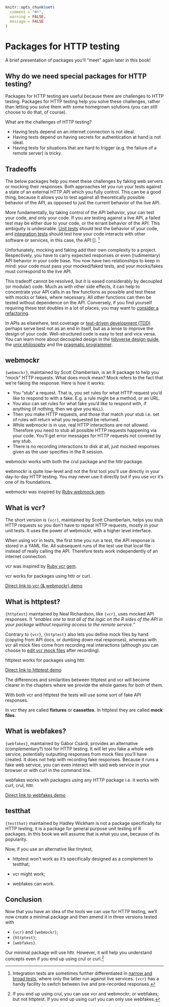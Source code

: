 ```r
knitr::opts_chunk$set(
  comment = "#>",
  warning = FALSE,
  message = FALSE
)
```

# Packages for HTTP testing {#pkgs-testing-chapter}

A brief presentation of packages you'll "meet" again later in this book!

## Why do we need special packages for HTTP testing?

Packages for HTTP testing are useful because there are challenges to HTTP testing.
Packages for HTTP testing help you solve these challenges, rather than letting you solve them with some homegrown solutions (you can still choose to do that, of course).

What are the challenges of HTTP testing?

* Having tests depend on an internet connection is not ideal.
* Having tests depend on having secrets for authentication at hand is not ideal.
* Having tests for situations that are hard to trigger (e.g. the failure of a remote server) is tricky.

## Tradeoffs

The below packages help you meet these challenges by faking web servers or mocking their responses.
Both approaches let you run your tests against a state of an external HTTP API which you fully control.
This can be a good thing, because it allows you to test against all theoretically possible behavior of the API, as opposed to just the current behavior of the live API.

More fundamentally, by taking control of the API behavior, your can test your code, and only your code.
If you are testing against a live API, a failed test may be either due to your code, or the errant behavior of the API.
This ambiguity is undesirable.
[Unit tests](https://en.wikipedia.org/wiki/Unit_testing) should test the behavior of your code, and [integration tests](https://en.wikipedia.org/wiki/Integration_testing) should test how your code interacts with other software or services, in this case, the API [].
^[Integration tests are sometimes further differentiated in [narrow and broad tests](https://martinfowler.com/bliki/IntegrationTest.html), where only the latter run against live services. `{vcr}` has a handy facility to switch between live and pre-recorded responses.]

Unfortunately, mocking and faking add their own complexity to a project.
Respectively, you have to carry expected responses or even (rudimentary) API behavior in your code base.
You now have two relationships to keep in mind: your code must pass your mocked/faked tests, and your mocks/fakes must correspond to the live API.

This tradeoff cannot be resolved, but it is eased considerably by decoupled (or modular) code.
Much as with other side effects, it can help to concentrate your API calls in as few functions as possible and test these with mocks or fakes, where necessary.
All other functions can then be tested without dependence on the API.
Conversely, if you find yourself requiring these test doubles in a lot of places, you may want to [consider a refactoring](https://medium.com/javascript-scene/mocking-is-a-code-smell-944a70c90a6a).

In APIs as elsewhere, test coverage or [test-driven development (TDD)](https://en.wikipedia.org/wiki/Test-driven_development) perhaps serve best not as an end in itself, but as a lense to improve the design of your code.
Well-structured code is easy to test and vice versa.
You can learn more about decoupled design in the [tidyverse design guide](https://design.tidyverse.org), the [unix philosophy](https://homepage.cs.uri.edu/~thenry/resources/unix_art/ch01s06.html) and the [pragmatic programmer](https://pragprog.com/).

## webmockr

`{webmockr}`, maintained by Scott Chamberlain, is an R package to help you "mock" HTTP requests. What does mock mean? Mock refers to the fact that we're faking the response. Here is how it works:

* You "stub" a request. That is, you set rules for what HTTP request you'd like to respond to with a fake. E.g. a rule might be a method, or an URL.
* You also can set rules for what fake you'd like to respond with, if anything (if nothing, then we give you `NULL`).
* Then you make HTTP requests, and those that match your stub i.e. set of rules will return what you requested be returned.
* While webmockr is in use, real HTTP interactions are not allowed. Therefore you need to stub all possible HTTP requests happening via your code. You'll get error messages for HTTP requests not covered by any stub.
* There is no recording interactions to disk at all, just mocked responses given as the user specifies in the R session.

webmockr works with both the crul package and the httr package.

webmockr is quite low-level and not the first tool you'll use directly in your day-to-day HTTP testing.
You may never use it directly but if you use vcr it's one of its foundations.

webmockr was inspired by [Ruby webmock gem](https://github.com/bblimke/webmock).

## What is vcr? {#what-vcr}

The short version is `{vcr}`, maintained by Scott Chamberlain, helps you stub HTTP requests so you don't have to repeat HTTP requests, mostly in your unit tests.
It uses the power of webmockr, with a higher level interface.

When using vcr in tests, the first time you run a test, the API response is stored in a YAML file.
All subsequent runs of the test use that local file instead of really calling the API.
Therefore tests work independently of an internet connection.

vcr was inspired by [Ruby vcr gem](https://relishapp.com/vcr/vcr/docs).

vcr works for packages using httr or curl.

::: {.alert .alert-dismissible .alert-info} 
[Direct link to vcr (& webmockr) demo](#vcr)
:::

## What is httptest?

`{httptest}` maintained by Neal Richardson, like `{vcr}`, uses mocked API responses.
It _"enables one to test all of the logic on the R sides of the API in your package without requiring access to the remote service."_

Contrary to `{vcr}`, `{httptest}` also lets you define mock files by hand (copying from API docs, or dumbing down real responses), whereas with vcr all mock files come from recording real interactions (although you can choose to [edit vcr mock files](https://docs.ropensci.org/vcr/articles/cassette-manual-editing.html) after recording).

httptest works for packages using httr.

::: {.alert .alert-dismissible .alert-info} 
[Direct link to httptest demo](#httptest)
:::

The differences and similarities between httptest and vcr will become clearer in the chapters where we provide the whole games for both of them.

::: {.alert .alert-dismissible .alert-primary} 
With both vcr and httptest the tests will use some sort of fake API responses.

In vcr they are called **fixtures** or **cassettes**.
In httptest they are called **mock files**.
:::

## What is webfakes?

`{webfakes}`, maintained by Gábor Csárdi, provides an alternative (complementary?) tool for HTTP testing.
It will let you fake a whole web service, potentially outputting responses from mock files you'll have created.
It does not help with recording fake responses.
Because it runs a fake web service, you can even interact with said web service in your browser or with curl in the command line.

webfakes works with packages using any HTTP package i.e. it works with curl, crul, httr.

::: {.alert .alert-dismissible .alert-info} 
[Direct link to webfakes demo](#webfakes)
:::

## testthat 

`{testthat}` maintained by Hadley Wickham is not a package specifically for HTTP testing, it is a package for general purpose unit testing of R packages.
In this book we will assume that is what you use, because of its popularity.

Now, if you use an alternative like tinytest, 

* httptest won't work as it's specifically designed as a complement to testthat;

* vcr might work;

* webfakes can work.

## Conclusion

Now that you have an idea of the tools we can use for HTTP testing, we'll now create a minimal package and then amend it in three versions tested with

* `{vcr}` and `{webmockr}`;
* `{httptest}`;
* `{webfakes}`.

Our minimal package will use httr. However, it will help you understand concepts even if you end up using crul or curl.[^limits]


[^limits]:  If you end up using crul, you can use vcr and webmockr; or webfakes; but not httptest. If you end up using curl you can only use webfakes.
